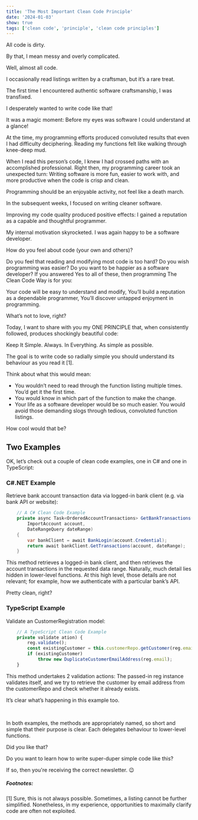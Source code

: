 ```yaml
---
title: 'The Most Important Clean Code Principle'
date: '2024-01-03'
show: true
tags: ['clean code', 'principle', 'clean code principles']
---
```


<CustomImage src="https://raw.githubusercontent.com/olafthielke/1percentdev-blog/main/images/clean-code-principle.png" alt="The Most Important Clean Code Principle" priority="true" />

All code is dirty.

By that, I mean messy and overly complicated.

Well, almost all code.

I occasionally read listings written by a craftsman, but it’s a rare treat.


The first time I encountered authentic software craftsmanship, I was transfixed.

I desperately wanted to write code like that!

It was a magic moment: Before my eyes was software I could understand at a glance!


At the time, my programming efforts produced convoluted results that even I had difficulty deciphering. Reading my functions felt like walking through knee-deep mud.


When I read this person’s code, I knew I had crossed paths with an accomplished professional. Right then, my programming career took an unexpected turn: Writing software is more fun, easier to work with, and more productive when the code is crisp and clean.


Programming should be an enjoyable activity, not feel like a death march.

<CustomImage src="https://raw.githubusercontent.com/olafthielke/1percentdev-blog/main/images/dirty-code-vs-clean-code.png" alt="Dirty Code versus Clean Code. An illustration." />

In the subsequent weeks, I focused on writing cleaner software.


Improving my code quality produced positive effects: I gained a reputation as a capable and thoughtful programmer.

My internal motivation skyrocketed. I was again happy to be a software developer.


How do you feel about code (your own and others)?

Do you feel that reading and modifying most code is too hard?
Do you wish programming was easier?
Do you want to be happier as a software developer?
If you answered Yes to all of these, then programming The Clean Code Way is for you:

Your code will be easy to understand and modify,
You’ll build a reputation as a dependable programmer,
You’ll discover untapped enjoyment in programming.


What’s not to love, right?


Today, I want to share with you my ONE PRINCIPLE that, when consistently followed, produces shockingly beautiful code:

<span className="text-4xl"> Keep It Simple.</span>
<span className="text-2xl">Always. In Everything. As simple as possible.</span>

The goal is to write code so radially simple you should understand its behaviour as you read it [1].


Think about what this would mean:

- You wouldn’t need to read through the function listing multiple times. You’d get it the first time.
- You would know in which part of the function to make the change.
- Your life as a software developer would be so much easier. You would avoid those demanding slogs through tedious, convoluted function listings.

How cool would that be?

## Two Examples
OK, let’s check out a couple of clean code examples, one in C# and one in TypeScript:

### C#.NET Example
Retrieve bank account transaction data via logged-in bank client (e.g. via bank API or website):

```csharp
    // A C# Clean Code Example
    private async Task<OrderedAccountTransactions> GetBankTransactions(
        ImportAccount account, 
        DateRangeQuery dateRange)
    {
        var bankClient = await BankLogin(account.Credential);
        return await bankClient.GetTransactions(account, dateRange);
    }
```

This method retrieves a logged-in bank client, and then retrieves the account transactions in the requested data range. Naturally, much detail lies hidden in lower-level functions. At this high level, those details are not relevant; for example, how we authenticate with a particular bank’s API.

Pretty clean, right?

### TypeScript Example
Validate an CustomerRegistration model:

```typescript
    // A TypeScript Clean Code Example
    private validate ation) {
        reg.validate();
        const existingCustomer = this.customerRepo.getCustomer(reg.email);
        if (existingCustomer)
            throw new DuplicateCustomerEmailAddress(reg.email);
    }
```

This method undertakes 2 validation actions: The passed-in reg instance validates itself, and we try to retrieve the customer by email address from the customerRepo and check whether it already exists.

It’s clear what’s happening in this example too.

​

In both examples, the methods are appropriately named, so short and simple that their purpose is clear. Each delegates behaviour to lower-level functions.


Did you like that?

Do you want to learn how to write super-duper simple code like this?

If so, then you're receiving the correct newsletter. 😉

##### Footnotes: 
[1] Sure, this is not always possible. Sometimes, a listing cannot be further simplified. Nonetheless, in my experience, opportunities to maximally clarify code are often not exploited.